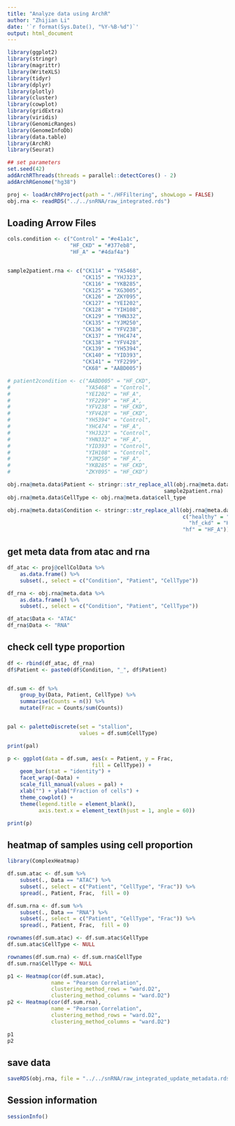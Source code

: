```yaml
---
title: "Analyze data using ArchR"
author: "Zhijian Li"
date: '`r format(Sys.Date(), "%Y-%B-%d")`'
output: html_document
---
```


```r
library(ggplot2)
library(stringr)
library(magrittr)
library(WriteXLS)
library(tidyr)
library(dplyr)
library(plotly)
library(cluster)
library(cowplot)
library(gridExtra)
library(viridis)
library(GenomicRanges)
library(GenomeInfoDb)
library(data.table)
library(ArchR)
library(Seurat)
```

```r
## set parameters
set.seed(42)
addArchRThreads(threads = parallel::detectCores() - 2)
addArchRGenome("hg38")

proj <- loadArchRProject(path = "./HFFiltering", showLogo = FALSE)
obj.rna <- readRDS("../../snRNA/raw_integrated.rds")
```

## Loading Arrow Files
```r
cols.condition <- c("Control" = "#e41a1c", 
                    "HF_CKD" = "#377eb8", 
                    "HF_A" = "#4daf4a")


sample2patient.rna <- c("CK114" = "YA5468",
                        "CK115" = "YHJ323",
                        "CK116" = "YKB285",
                        "CK125" = "XG3005",
                        "CK126" = "ZKY095",
                        "CK127" = "YEI202",
                        "CK128" = "YIH108",
                        "CK129" = "YHN332",
                        "CK135" = "YJM250",
                        "CK136" = "YFV238",
                        "CK137" = "YHC474",
                        "CK138" = "YFV428",
                        "CK139" = "YH5394",
                        "CK140" = "YID393",
                        "CK141" = "YF2299",
                        "CK68" = "AABD005")

# patient2condition <- c("AABD005" = "HF_CKD",
#                        "YA5468" = "Control",
#                        "YEI202" = "HF_A",
#                        "YF2299" = "HF_A",
#                        "YFV238" = "HF_CKD",
#                        "YFV428" = "HF_CKD",
#                        "YH5394" = "Control",
#                        "YHC474" = "HF_A",
#                        "YHJ323" = "Control",
#                        "YHN332" = "HF_A",
#                        "YID393" = "Control",
#                        "YIH108" = "Control",
#                        "YJM250" = "HF_A",
#                        "YKB285" = "HF_CKD",
#                        "ZKY095" = "HF_CKD")

obj.rna@meta.data$Patient <- stringr::str_replace_all(obj.rna@meta.data$sample_id, 
                                                  sample2patient.rna)
obj.rna@meta.data$CellType <- obj.rna@meta.data$cell_type

obj.rna@meta.data$Condition <- stringr::str_replace_all(obj.rna@meta.data$condition,
                                                        c("healthy" = "Control",
                                                          "hf_ckd" = "HF_CKD",
                                                        "hf" = "HF_A"))
```

## get meta data from atac and rna
```r
df_atac <- proj@cellColData %>%
    as.data.frame() %>%
    subset(., select = c("Condition", "Patient", "CellType"))

df_rna <- obj.rna@meta.data %>%
    as.data.frame() %>%
    subset(., select = c("Condition", "Patient", "CellType"))

df_atac$Data <- "ATAC"
df_rna$Data <- "RNA"
```



## check cell type proportion
```r
df <- rbind(df_atac, df_rna)
df$Patient <- paste0(df$Condition, "_", df$Patient)


df.sum <- df %>%
    group_by(Data, Patient, CellType) %>%
    summarise(Counts = n()) %>%
    mutate(Frac = Counts/sum(Counts))


pal <- paletteDiscrete(set = "stallion", 
                       values = df.sum$CellType)

print(pal)

p <- ggplot(data = df.sum, aes(x = Patient, y = Frac, 
                           fill = CellType)) +
    geom_bar(stat = "identity") +
    facet_wrap(~Data) +
    scale_fill_manual(values = pal) +
    xlab("") + ylab("Fraction of cells") +
    theme_cowplot() +
    theme(legend.title = element_blank(),
          axis.text.x = element_text(hjust = 1, angle = 60))

print(p)
```

## heatmap of samples using cell proportion
```r
library(ComplexHeatmap)

df.sum.atac <- df.sum %>% 
    subset(., Data == "ATAC") %>%
    subset(., select = c("Patient", "CellType", "Frac")) %>%
    spread(., Patient, Frac,  fill = 0)

df.sum.rna <- df.sum %>% 
    subset(., Data == "RNA") %>%
    subset(., select = c("Patient", "CellType", "Frac")) %>%
    spread(., Patient, Frac,  fill = 0)

rownames(df.sum.atac) <- df.sum.atac$CellType
df.sum.atac$CellType <- NULL

rownames(df.sum.rna) <- df.sum.rna$CellType
df.sum.rna$CellType <- NULL

p1 <- Heatmap(cor(df.sum.atac),
              name = "Pearson Correlation",
              clustering_method_rows = "ward.D2",
              clustering_method_columns = "ward.D2")
p2 <- Heatmap(cor(df.sum.rna),
              name = "Pearson Correlation",
              clustering_method_rows = "ward.D2",
              clustering_method_columns = "ward.D2")

p1
p2
```

## save data
```r
saveRDS(obj.rna, file = "../../snRNA/raw_integrated_update_metadata.rds")
```



## Session information
```r
sessionInfo()
```
